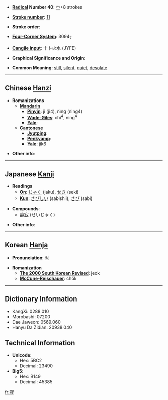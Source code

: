 * '''[[Wiktionary:Chinese radical index| Radical]] Number 40''': [[Wiktionary:Chinese radical index 宀|宀]]+8 strokes

* '''[[Wiktionary:Chinese total strokes index|Stroke number]]''': [[Wiktionary:Chinese total strokes index 11|11]]

* '''Stroke order''': 

* '''[[Wiktionary:Chinese four corner index|Four-Corner System]]''': 3094<sub>7</sub>

* '''[[Wiktionary:Chinese Cangjie index|Cangjie input]]''': 十卜火水 (JYFE)

* '''Graphical Significance and Origin''': 

* '''Common Meaning''': [[still]], [[silent]], [[quiet]], [[desolate]]

----

== Chinese [[Hanzi]] ==

* '''Romanizations'''
** '''[[Mandarin]]'''
*** '''[[Pinyin]]''': jì (ji4), nìng (ning4)
*** '''[[Wade-Giles]]''': chi<sup>4</sup>, ning<sup>4</sup>
*** '''[[Yale]]''': 
** '''[[Cantonese]]'''
*** '''[[Jyutping]]''':
*** '''[[Penkyamp]]''': 
*** '''[[Yale]]''': jik6

* '''Other info''': 

----

== Japanese [[Kanji]] ==

* '''Readings'''
** '''[[On]]''': [[じゃく]] (jaku), [[せき]] (seki)
** '''[[Kun]]''': [[さびしい]] (sabishii), [[さび]] (sabi)

* '''Compounds''':
**[[静寂]] (せいじゃく)

* '''Other info''':  

----

== Korean [[Hanja]] ==

* '''Pronunciation''': [[적]]

* '''Romanization'''
** '''[[The 2000 South Korean Revised Romanization|The 2000 South Korean Revised]]''': jeok
** '''[[McCune-Reischauer]]''': chŏk

----

== Dictionary Information ==

* KangXi: 0288.010
* Morobashi: 07200
* Dae Jaweon: 0569.060
* Hanyu Da Zidian: 20938.040

== Technical Information ==

* '''Unicode''':
** Hex: 5BC2
** Decimal: 23490
* '''Big5''':
** Hex: B149
** Decimal: 45385

[[fr:寂]]